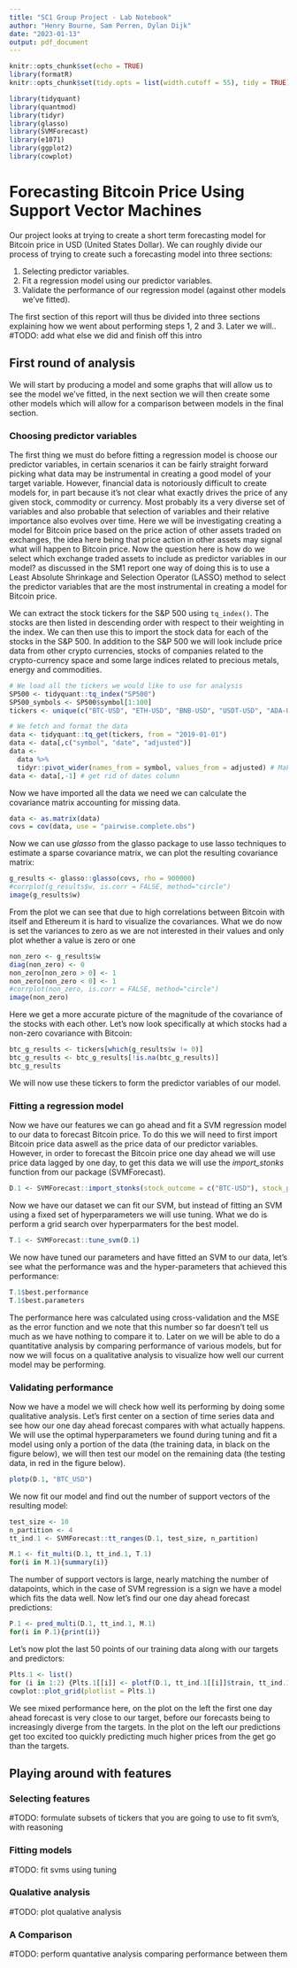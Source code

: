 ```yaml
---
title: "SC1 Group Project - Lab Notebook"
author: "Henry Bourne, Sam Perren, Dylan Dijk"
date: "2023-01-13"
output: pdf_document
---
```


```r
knitr::opts_chunk$set(echo = TRUE)
library(formatR)
knitr::opts_chunk$set(tidy.opts = list(width.cutoff = 55), tidy = TRUE)

library(tidyquant)
library(quantmod)
library(tidyr)
library(glasso)
library(SVMForecast)
library(e1071)
library(ggplot2)
library(cowplot)
```

# Forecasting Bitcoin Price Using Support Vector Machines
Our project looks at trying to create a short term forecasting model for Bitcoin price in USD (United States Dollar). We can roughly divide our process of trying to create such a forecasting model into three sections:   

1. Selecting predictor variables.   
2. Fit a regression model using our predictor variables.    
3. Validate the performance of our regression model (against other models we've fitted).    

The first section of this report will thus be divided into three sections explaining how we went about performing steps 1, 2 and 3. Later we will..
#TODO: add what else we did and finish off this intro

## First round of analysis
We will start by producing a model and some graphs that will allow us to see the model we've fitted, in the next section we will then create some other models which will allow for a comparison between models in the final section.

### Choosing predictor variables
The first thing we must do before fitting a regression model is choose our predictor variables, in certain scenarios it can be fairly straight forward picking what data may be instrumental in creating a good model of your target variable. However, financial data is notoriously difficult to create models for, in part because it's not clear what exactly drives the price of any given stock, commodity or currency. Most probably its a very diverse set of variables and also probable that selection of variables and their relative importance also evolves over time. Here we will be investigating creating a model for Bitcoin price based on the price action of other assets traded on exchanges, the idea here being that price action in other assets may signal what will happen to Bitcoin price. Now the question here is how do we select which exchange traded assets to include as predictor variables in our model? as discussed in the SM1 report one way of doing this is to use a Least Absolute Shrinkage and Selection Operator (LASSO) method to select the predictor variables that are the most instrumental in creating a model for Bitcoin price. 

We can extract the stock tickers for the S&P 500 using `tq_index()`. The stocks are then listed in descending order with respect to their weighting in the index. We can then use this to import the stock data for each of the stocks in the S&P 500. In addition to the S&P 500 we will look include price data from other crypto currencies, stocks of companies related to the crypto-currency space and some large indices related to precious metals, energy and commodities. 
```r
# We load all the tickers we would like to use for analysis
SP500 <- tidyquant::tq_index("SP500")
SP500_symbols <- SP500$symbol[1:100]
tickers <- unique(c("BTC-USD", "ETH-USD", "BNB-USD", "USDT-USD", "ADA-USD", "DOGE-USD", "XRP-USD", "LTC-USD", "TSLA", "NVDA", "AMD", "PYPL", "DJGSP", "FENY", "DJCI", SP500_symbols))

# We fetch and format the data
data <- tidyquant::tq_get(tickers, from = "2019-01-01")
data <- data[,c("symbol", "date", "adjusted")]
data <-
  data %>%
  tidyr::pivot_wider(names_from = symbol, values_from = adjusted) # Make price coming from each ticker into dedicated column
data <- data[,-1] # get rid of dates column
```

Now we have imported all the data we need we can calculate the covariance matrix accounting for missing data.
```r
data <- as.matrix(data)
covs = cov(data, use = "pairwise.complete.obs")
```
Now we can use *glasso* from the glasso package to use lasso techniques to estimate a sparse covariance matrix, we can plot the resulting covariance matrix:
```r
g_results <- glasso::glasso(covs, rho = 900000)
#corrplot(g_results$w, is.corr = FALSE, method="circle")
image(g_results$w)
```
From the plot we can see that due to high correlations between Bitcoin with itself and Ethereum it is hard to visualize the covariances. What we do now is set the variances to zero as we are not interested in their values and only plot whether a value is zero or one 
```r
non_zero <- g_results$w
diag(non_zero) <- 0
non_zero[non_zero > 0] <- 1
non_zero[non_zero < 0] <- 1
#corrplot(non_zero, is.corr = FALSE, method="circle")
image(non_zero)
```
Here we get a more accurate picture of the magnitude of the covariance of the stocks with each other. Let's now look specifically at which stocks had a non-zero covariance with Bitcoin:
```r
btc_g_results <- tickers[which(g_results$w != 0)]
btc_g_results <- btc_g_results[!is.na(btc_g_results)]
btc_g_results
```
We will now use these tickers to form the predictor variables of our model.


### Fitting a regression model
Now we have our features we can go ahead and fit a SVM regression model to our data to forecast Bitcoin price. To do this we will need to first import Bitcoin price data aswell as the price data of our predictor variables. However, in order to forecast the Bitcoin price one day ahead we will use price data lagged by one day, to get this data we will use the *import_stonks* function from our package (SVMForecast).
```r
D.1 <- SVMForecast::import_stonks(stock_outcome = c("BTC-USD"), stock_pred = btc_g_results, day_lag = c(1))
```
Now we have our dataset we can fit our SVM, but instead of fitting an SVM using a fixed set of hyperparameters we will use tuning. What we do is perform a grid search over hyperparmaters for the best model.
```r
T.1 <- SVMForecast::tune_svm(D.1)
```
We now have tuned our parameters and have fitted an SVM to our data, let's see what the performance was and the hyper-parameters that achieved this performance:
```r
T.1$best.performance
T.1$best.parameters
```
The performance here was calculated using cross-validation and the MSE as the error function and we note that this number so far doesn't tell us much as we have nothing to compare it to. Later on we will be able to do a quantitative analysis by comparing performance of various models, but for now we will focus on a qualitative analysis to visualize how well our current model may be performing.

### Validating performance
Now we have a model we will check how well its performing by doing some qualitative analysis. Let's first center on a section of time series data and see how our one day ahead forecast compares with what actually happens. We will use the optimal hyperparameters we found during tuning and fit a model using only a portion of the data (the training data, in black on the figure below), we will then test our model on the remaining data (the testing data, in red in the figure below).
```r
plotp(D.1, "BTC_USD")
```
We now fit our model and find out the number of support vectors of the resulting model:
```r
test_size <- 10
n_partition <- 4
tt_ind.1 <- SVMForecast::tt_ranges(D.1, test_size, n_partition)

M.1 <- fit_multi(D.1, tt_ind.1, T.1)
for(i in M.1){summary(i)}
```
The number of support vectors is large, nearly matching the number of datapoints, which in the case of SVM regression is a sign we have a model which fits the data well. Now let's find our one day ahead forecast predictions:
```r
P.1 <- pred_multi(D.1, tt_ind.1, M.1)
for(i in P.1){print(i)}
```
Let's now plot the last 50 points of our training data along with our targets and predictors:
```r
Plts.1 <- list()
for (i in 1:2) {Plts.1[[i]] <- plotf(D.1, tt_ind.1[[i]]$train, tt_ind.1[[i]]$test, P.1[[i]], restrict_train = 50) }
cowplot::plot_grid(plotlist = Plts.1) 
```
We see mixed performance here, on the plot on the left the first one day ahead forecast is very close to our target, before our forecasts being to increasingly diverge from the targets. In the plot on the left our predictions get too excited too quickly predicting much higher prices from the get go than the targets.

## Playing around with features

### Selecting features
#TODO: formulate subsets of tickers that you are going to use to fit svm's, with reasoning

### Fitting models
#TODO: fit svms using tuning

### Qualative analysis
#TODO: plot qualative analysis

### A Comparison 
#TODO: perform quantative analysis comparing performance between them



